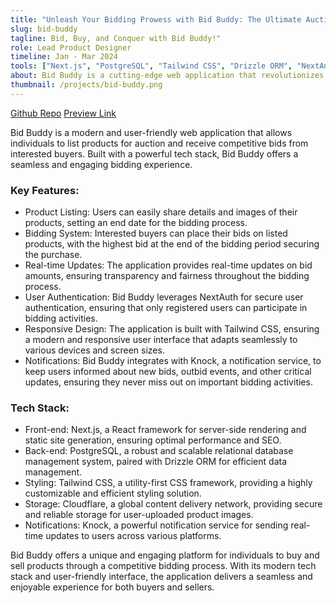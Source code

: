 ```yaml
---
title: "Unleash Your Bidding Prowess with Bid Buddy: The Ultimate Auction App!"
slug: bid-buddy
tagline: Bid, Buy, and Conquer with Bid Buddy!"
role: Lead Product Designer
timeline: Jan - Mar 2024
tools: ["Next.js", "PostgreSQL", "Tailwind CSS", "Drizzle ORM", "NextAuth", "Cloudflare", "Knock"]
about: Bid Buddy is a cutting-edge web application that revolutionizes the way people buy and sell products online. Leveraging the power of a robust tech stack, including Next.js, PostgreSQL, Tailwind CSS, Drizzle ORM, NextAuth, Cloudflare, and Knock, Bid Buddy offers a seamless and engaging bidding experience for users. With real-time updates, secure authentication, and a responsive design, Bid Buddy is the ultimate platform for competitive bidding and successful transactions.
thumbnail: /projects/bid-buddy.png
---
```



[Github Repo](https://github.com/zakasalaheddine/bid-buddy)
[Preview Link](https://bid-buddy.vercel.app/)

Bid Buddy is a modern and user-friendly web application that allows individuals to list products for auction and receive competitive bids from interested buyers. Built with a powerful tech stack, Bid Buddy offers a seamless and engaging bidding experience.

### Key Features:

- Product Listing: Users can easily share details and images of their products, setting an end date for the bidding process.
- Bidding System: Interested buyers can place their bids on listed products, with the highest bid at the end of the bidding period securing the purchase.
- Real-time Updates: The application provides real-time updates on bid amounts, ensuring transparency and fairness throughout the bidding process.
- User Authentication: Bid Buddy leverages NextAuth for secure user authentication, ensuring that only registered users can participate in bidding activities.
- Responsive Design: The application is built with Tailwind CSS, ensuring a modern and responsive user interface that adapts seamlessly to various devices and screen sizes.
- Notifications: Bid Buddy integrates with Knock, a notification service, to keep users informed about new bids, outbid events, and other critical updates, ensuring they never miss out on important bidding activities.

### Tech Stack:

- Front-end: Next.js, a React framework for server-side rendering and static site generation, ensuring optimal performance and SEO.
- Back-end: PostgreSQL, a robust and scalable relational database management system, paired with Drizzle ORM for efficient data management.
- Styling: Tailwind CSS, a utility-first CSS framework, providing a highly customizable and efficient styling solution.
- Storage: Cloudflare, a global content delivery network, providing secure and reliable storage for user-uploaded product images.
- Notifications: Knock, a powerful notification service for sending real-time updates to users across various platforms.


Bid Buddy offers a unique and engaging platform for individuals to buy and sell products through a competitive bidding process. With its modern tech stack and user-friendly interface, the application delivers a seamless and enjoyable experience for both buyers and sellers.
